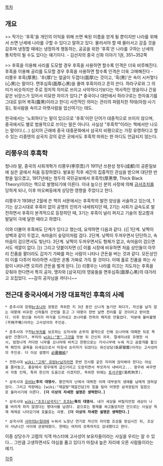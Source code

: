 [[목차]]
== 개요 ==
>> 작가는 '후흑'을 개인의 이익을 위해 쓰면 욕된 이름을 얻게 될 뿐이지만 나라를 위해서 쓰면 난세에 나라를 구할 수 있다고 말하고 있다. 물러서야 할 때 물러서고 감출 것을 감추며 냉정할 때에는 냉정하게 행동하는, 공공을 위한 '후흑'은 나라를 구하는 난세의 통치학이 될 수도 있다는 얘기이다. - 김선자의 중국 신화 이야기 1권, 351~352쪽

>> 후흑을 이용해 사리를 도모할 경우 후흑을 사용하면 할수록 인격은 더욱 비루해진다. 후흑을 이용해 공리를 도모할 경우 후흑을 사용하면 할수록 인격은 더욱 고매해진다 - 리쭝우
후흑(厚黑). '후(厚)'는 얼굴이 두껍다(面厚)는 것이고, '흑(黑)'은 속이 시커멓다(心黑)는 말이다. 면후심흑(面厚心黑)을 줄여 후흑이라고 흔히 쓴다. 하라구로와 그 의미가 비슷하지만 주로 정치적 의미로 쓰이고 사악하다기보다는 역사적인 영웅이나 간웅 같은 뉘앙스가 있어서 미묘한 차이가 있다.[* 중국이나 대만에서 하라구로는 한자표기를 그대로 읽어 복흑(腹黑)이라고 한다] 사전적인 의미는 관리의 파렴치한 작태(아첨·사기 등), 윗사람을 속이고 아랫사람을 업신여기는 태도.

한국에서는 '노회하다'는 말이 있으므로 '후흑'이란 단어가 대중적으로 쓰이지 않으며, 중국에서도 별로 범용적으로 쓰이는 말은 아니다. 사실상 "후흑학"이라는 책에서만 나오는 말이다.(…) 심지어 근래에 중국 대중문화에서 삼국지 비평으로는 가장 유명하다고 할 수 있는 리중텐의 삼국지 강의 같은 곳에서도 후흑학 따위는 한 마디도 언급되지 않는다.

== 리쭝우의 후흑학 ==
청나라 말, 중국의 사회개혁가 리쭝우(李宗吾)가 1911년 쓰촨성 청두(成都)의 공론일보에 실은 글에서 처음 등장하였다. 발표된 직후 세간의 집중적인 관심을 받으며 대단한 반향을 일으켰고, 1917년에는 청두의 국민공보에서 후흑학(厚黑學, Thick Black Theory)이라는 책으로 발행되기에 이른다. 이내 높으신 분의 사정에 의해 [[금서]]조치를 당하게 되나, 이후 마오쩌둥에게 상당한 영향을 주었다고 한다.

리쭝우가 1938년 2월에 쓴 책의 서문에서는 후흑학의 발전 양상을 서술하고 있는데, 1기는 상고시대로 후흑이 없이 공맹의 인의가 내세워지던 때, 2기는 사회가 급속도로 발전하면서 후흑이 본격적으로 등장하던 때, 3기는 후흑이 널리 퍼지고 기술의 정교함과 발달이 극에 달한 때라고 하였다.

이와 더불어 후흑에도 단계가 있다고 했는데, 요약하면 다음과 같다.
{{|
1단계. 낯짝이 성벽과 같이 두껍고, 속마음이 숯덩이처럼 검다.
2단계. 낮짝이 두꺼우면서 단단하고, 속마음이 검으면서도 빛난다.
3단계. 낯짝이 두꺼우면서도 형체가 없고, 속마음이 검으면서도 색깔이 없다.
|}}
그리고 덧붙이자면
{{|
이를 시장에 비유하면 처음 상인들이 아무리 진품을 팔더라도 갑자기 가짜를 파는 사람이 나타나 큰돈을 버는 것과 같다. 모든상인이 이를 다투어 따라하면 시장은 온통 가짜로 가득 찰 것이다. 이때 홀로 진품을 파는 사람이 나타나면 오히려 큰돈을 벌게 된다.
|}}
리쭝우는 나라를 이끄는 지도자는 후흑을 갖춰야 한다면서 특히 공자, 맹자와 [삼국지]의 영웅들을 면후심흑(面厚心黑)의 대가라고 꼬집었다. ~~감히 공자님을 까다니~~

== 전근대 중국사에서 가장 대표적인 후흑의 사례 ==
 * 춘추시대 장왕[[br]]초나라 장왕은 즉위한 지 3년 동안 신나게 놀기만 하다가, 자신을 날지 않는 대붕에 비유한 신하들의 간언을 듣고 그 대붕이 한번 날면 천리를 갈 것이라고 받아쳤다. 이후 정신을 차리자 마각을 드러내고 초나라를 천하의 패자로 만들었다. 덕분에 불비불명(不飛不鳴)이라는 고사성어의 주인공.

 * 춘추시대 구천[[br]]부차를 보조하는 오자서와 손무의 활약으로 인해 오나라에 대패한 뒤로 목숨만 건졌다가, 부차의 [[wiki:"똥" 그것]]을 맛본 뒤 간신히 귀국. 절세미녀로 유명한 서시, 엄청나게 커다란 나무를 오나라에 바치고 한편으로는 가시나무에 누워 자고 곰쓸개를 핥으며 패전의 굴욕을 되새김으로서 마침내 승리자가 되었다는 와신상담(臥薪嘗膽)이라는 고사성어의 주인공. 더 이상 설명이 [[必要韓紙]]?

 * 전한시대 [[wiki:"고제" 유방]][[br]]남자라면 한번 진시황 같은 자리에 앉아봐야 한다는 야심을 품어놓고, 홍문에서 항우에게 굽신거리고 도망치면서 부모자식 내버리고... 항우와 싸우면서 각종 인재, 특히 한신의 도움으로 이겼지만, 즉위한 뒤에는 [[토사구팽]](兎死狗烹).

 * 삼국시대 [[유비]][[br]]'''후의 대명사.''' 황건적의 난에서 데뷔한 이래 대부분의 생애를 남에게 얹혀살았다. 그리고 막판에는 [wiki:"제갈량"제갈건담]의 힘을 빌어 어엿한 삼국정립의 일원으로 올라서기에 이른다. '''[더 이상의 자세한 설명은 생략한다.]'''

 * 삼국시대 [[wiki:"조조(삼국지)" 조조]][[br]]'''흑의 대명사.''' 내가 세상을 버릴지언정 세상이 나를 버리게 하지 않겠다는 명대사를 남겼다. 겉으로는 황제를 싸고돌았지만 안으로는 사실상 독재 체제로 나아갔기에 호불호는 극명. '''[더 이상의 자세한 설명은 생략한다.]'''

 * 삼국시대 [[사마의]][[br]]침대에 누워서 노망난 연기로 자신의 라이벌 조상을 방심시킨 뒤, 조상이 사냥나간 사이에 관광태웠다. 한때는 여자의 모욕까지도 감내했다고 한다.

이중 상당수가 고렙의 식객 마스터에 고사성어 보유자들이라는 사실을 우리는 알 수 있다... 그만큼 고생하면서도 야심을 품고 있다가 마침내 높은 자리에 오른 사람들이라는 얘기.

[[각주]]
